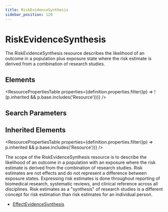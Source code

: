 ```yaml
---
title: RiskEvidenceSynthesis
sidebar_position: 120
---
```



# RiskEvidenceSynthesis

The <Link to="/docs/api/fhir/resources/riskevidencesynthesis">RiskEvidenceSynthesis</Link> resource describes the likelihood of an outcome in a population plus exposure state where the risk estimate is derived from a combination of research studies.

<Tabs queryString="section">
  <TabItem value="schema" label="Schema" default>

## Elements

<ResourcePropertiesTable
  properties={definition.properties.filter((p) => !(p.inherited && p.base.includes('Resource')))}
/>

## Search Parameters

<SearchParamsTable searchParams={definition.searchParameters} />

## Inherited Elements

<ResourcePropertiesTable properties={definition.properties.filter((p) => p.inherited && p.base.includes('Resource'))} />

  </TabItem>
  <TabItem value="usage" label="Usage">
<div> <a name="bnc"></a> <p> The scope of the <Link to="/docs/api/fhir/resources/riskevidencesynthesis">RiskEvidenceSynthesis</Link> resource is to describe the likelihood of an outcome in a population with an exposure where the risk estimate is derived from the combination of research studies. Risk estimates are not effects and do not represent a difference between exposure states. Expressing risk estimates is done throughout reporting of biomedical research, systematic reviews, and clinical reference across all disciplines. Risk estimates as a "synthesis" of research studies is a different concept for risk estimation than risk estimates for an individual person.    </p> </div>
  </TabItem>

  <TabItem value="referencedBy" label="Referenced By">
<ul><li><a href="/docs/api/fhir/resources/effectevidencesynthesis">EffectEvidenceSynthesis</a></li></ul>
  </TabItem>
</Tabs>
